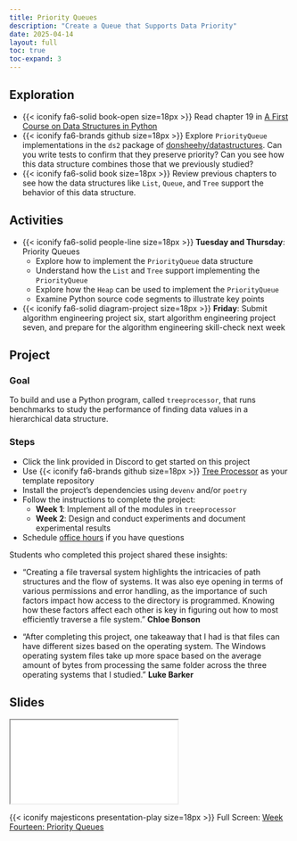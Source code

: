 ```yaml
---
title: Priority Queues
description: "Create a Queue that Supports Data Priority"
date: 2025-04-14
layout: full
toc: true
toc-expand: 3
---
```


## Exploration

- {{< iconify fa6-solid book-open size=18px >}} Read chapter 19 in [A First
Course on Data Structures in
Python](https://donsheehy.github.io/datastructures/)
- {{< iconify fa6-brands github size=18px >}} Explore `PriorityQueue`
implementations in the `ds2` package of
[donsheehy/datastructures](https://github.com/donsheehy/datastructures/). Can
you write tests to confirm that they preserve priority? Can you see how this
data structure combines those that we previously studied?
- {{< iconify fa6-solid book size=18px >}} Review previous chapters to see how
the data structures like `List`, `Queue`, and `Tree` support the behavior of
this data structure.

## Activities

- {{< iconify fa6-solid people-line size=18px >}} **Tuesday and Thursday**:
Priority Queues
  - Explore how to implement the `PriorityQueue` data structure
  - Understand how the `List` and `Tree` support implementing the
  `PriorityQueue`
  - Explore how the `Heap` can be used to implement the `PriorityQueue`
  - Examine Python source code segments to illustrate key points
- {{< iconify fa6-solid diagram-project size=18px >}} **Friday**: Submit
algorithm engineering project six, start algorithm engineering project seven,
and prepare for the algorithm engineering skill-check next week

## Project

### Goal

To build and use a Python program, called `treeprocessor`, that runs benchmarks to
study the performance of finding data values in a hierarchical data structure.

### Steps

- Click the link provided in Discord to get started on this project
- Use {{< iconify fa6-brands github size=18px >}} [Tree
Processor](https://github.com/Algorithmology/tree-processing-starter) as your
template repository
- Install the project's dependencies using `devenv` and/or `poetry`
- Follow the instructions to complete the project:
  - **Week 1**: Implement all of the modules in `treeprocessor`
  - **Week 2**: Design and conduct experiments and document experimental results
- Schedule [office hours](https://www.gregorykapfhammer.com/schedule/) if you
have questions

::: {.callout-note appearance="minimal" title="Student Insights" collapse="false"}
Students who completed this project shared these insights:

- "Creating a file traversal system highlights the intricacies of path
structures and the flow of systems. It was also eye opening in terms of various
permissions and error handling, as the importance of such factors impact how
access to the directory is programmed. Knowing how these factors affect each
other is key in figuring out how to most efficiently traverse a file system."
**Chloe Bonson**

- "After completing this project, one takeaway that I had is that files can have
different sizes based on the operating system. The Windows operating system
files take up more space based on the average amount of bytes from processing
the same folder across the three operating systems that I studied." **Luke
Barker**

:::

## Slides

```{=html}
<iframe class="slide-deck" src="../../slides/weekfourteen/"></iframe>
```

{{< iconify majesticons presentation-play size=18px >}} Full Screen: [Week
Fourteen: Priority Queues](../../slides/weekfourteen/)

